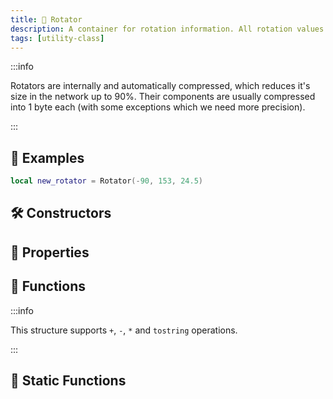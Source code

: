 ```yaml
---
title: 🧭 Rotator
description: A container for rotation information. All rotation values are stored in degrees.
tags: [utility-class]
---
```


<HeaderDeclaration type="Struct" name="Rotator" is_open_source />

:::info

Rotators are internally and automatically compressed, which reduces it's size in the network up to 90%. Their components are usually compressed into 1 byte each (with some exceptions which we need more precision).

:::


## 🎒 Examples

```lua
local new_rotator = Rotator(-90, 153, 24.5)
```


## 🛠 Constructors

<ConstructorDeclaration type="Struct" name="Rotator" />


## 🧽 Properties

<PropertiesDeclaration type="Struct" name="Rotator" />


## 🦠 Functions

:::info

This structure supports `+`, `-`, `*` and `tostring` operations.

:::

<FunctionsDeclaration type="Struct" name="Rotator" />


## 🗿 Static Functions

<StaticFunctionsDeclaration type="Struct" name="Rotator" />
